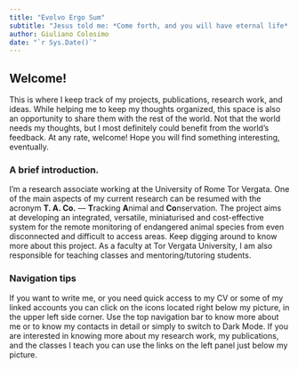 ```yaml
---
title: "Evolvo Ergo Sum"
subtitle: "Jesus told me: *Come forth, and you will have eternal life*! I came fifth, and I got a toaster!"
author: Giuliano Colosimo
date: "`r Sys.Date()`"
---
```


## Welcome!

This is where I keep track of my projects, publications, research work, and ideas. While helping me to keep my thoughts organized, this space is also an opportunity to share them with the rest of the world. Not that the world needs my thoughts, but I most definitely could benefit from the world's feedback. At any rate, welcome! Hope you will find something interesting, eventually.

### A brief introduction.

I’m a research associate working at the University of Rome Tor Vergata. One of the main aspects of my current research can be resumed with the acronym **T. A. Co.** — **T**racking **A**nimal and **Co**nservation. The project aims at developing an integrated, versatile, miniaturised and cost-effective system for the remote monitoring of endangered animal species from even disconnected and difficult to access areas. Keep digging around to know more about this project. As a faculty at Tor Vergata University, I am also responsible for teaching classes and mentoring/tutoring students.


### Navigation tips

If you want to write me, or you need quick access to my CV or some of my linked accounts you can click on the icons located right below my picture, in the upper left side corner. Use the top navigation bar to know more about me or to know my contacts in detail or simply to switch to Dark Mode. If you are interested in knowing more about my research work, my publications, and the classes I teach you can use the links on the left panel just below my picture.




